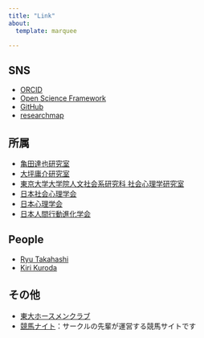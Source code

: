 ---
title: "Link"
about:
  template: marquee

---

## SNS

- [ORCID](https://orcid.org/0000-0002-7561-992X)
- [Open Science Framework](https://osf.io/vrk8f/)
- [GitHub](https://github.com/hiz-repo)
- [researchmap](https://researchmap.jp/hsuganuma)


## 所属

- [亀田達也研究室](http://www.tatsuyakameda.com/)
- [大坪庸介研究室](https://www.l.u-tokyo.ac.jp/~yohtsubo/)
- [東京大学大学院人文社会系研究科 社会心理学研究室](http://www.utokyo-socpsy.com/index.html)
- [日本社会心理学会](https://www.socialpsychology.jp/)
- [日本心理学会](https://psych.or.jp/)
- [日本人間行動進化学会](https://www.hbesj.org/)


## People

- [Ryu Takahashi](https://ryu-thakahashi.github.io/)
- [Kiri Kuroda](https://kirikuroda.com/)


## その他

- [東大ホースメンクラブ](https://ameblo.jp/ut-horsemen/)
- [競馬ナイト](https://keiba-night.com/)：サークルの先輩が運営する競馬サイトです
